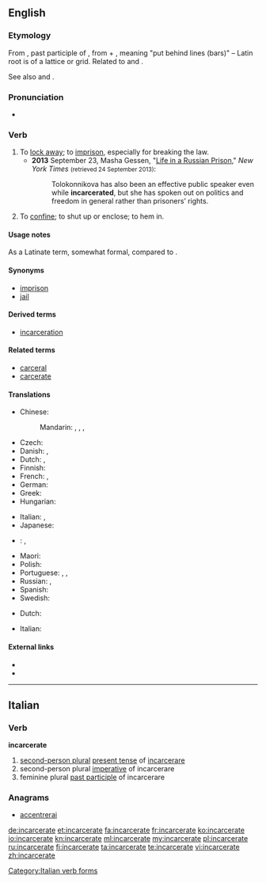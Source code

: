 ==English==

===Etymology===
From {{etyl|ML.|en}} {{term|incarceratus}}, past participle of {{term|incarcerare||to imprison|lang=la}}, from {{etyl|la|en}} {{term|in||in|lang=la}} + {{term|carcer||a prison|lang=la}}, meaning "put behind lines (bars)" – Latin root is of a lattice or grid. Related to {{term|cancel||cross out with lines|lang=en}} and {{term|chancel||area behind a lattice|lang=en}}.

See also {{term|carcerate|lang=en}} and {{term|cancer|lang=en}}.

===Pronunciation===
* {{a|UK}} {{IPA|/ɪnˈkɑː.sə.ɹeɪt/}}

===Verb===
{{en-verb|incarcerat|ing}}

# To [[lock away]]; to [[imprison]], especially for breaking the law.
#* '''2013''' September 23, Masha Gessen, "[http://latitude.blogs.nytimes.com/2013/09/23/life-in-a-russian-prison/ Life in a Russian Prison]," ''New York Times'' <small>(retrieved 24 September 2013)</small>:
#*: Tolokonnikova has also been an effective public speaker even while '''incarcerated''', but she has spoken out on politics and freedom in general rather than prisoners’ rights.
# To [[confine]]; to shut up or enclose; to hem in.

====Usage notes====
As a Latinate term, somewhat formal, compared to {{term|imprison|lang=en}}.

====Synonyms====
* [[imprison]]
* [[jail]]

====Derived terms====
* [[incarceration]]

====Related terms====
* [[carceral]]
* [[carcerate]]

====Translations====
{{trans-top|to lock away in prison}}
* Chinese:
*: Mandarin: {{t+|cmn|監禁|sc=Hani}}, {{t|cmn|监禁|tr=jiānjìn|sc=Hani}}, {{t+|cmn|禁閉|sc=Hani}}, {{t+|cmn|禁闭|tr=jìnbì|sc=Hani}}
* Czech: {{t+|cs|věznit}}
* Danish: {{t|da|indespære}}, {{t|da|fængsle}}
* Dutch: {{t+|nl|opsluiten}}, {{t+|nl|gevangenzetten}}
* Finnish: {{t+|fi|vangita}}
* French: {{t+|fr|incarcérer}}, {{t|fr|imprisonner}}
* German: {{t+|de|einsperren}}
* Greek: {{t+|el|φυλακίσει|tr=phylakísei|sc=Grek}}
* Hungarian: {{t+|hu|bebörtönöz}}
{{trans-mid}}
* Italian: {{t+|it|incarcerare}}, {{t+|it|imprigionare}}
* Japanese: {{t|ja|投獄|tr=とうごくする, tōgoku suru|alt=投獄する|sc=Jpan}}
* {{ttbc|la}}: {{t|la|incarcerare}}, {{t|la|[[in]] [[carcerem]] [[conjicere]]}} <!-- was "in carcerem conjicere" - assumed sum-of-parts; if an idiom, remove the wikilinks to the individual words. see [[User:Kephir/gadgets/xte#Translation_fixing]] -->
* Maori: {{t|mi|mauhere}}
* Polish: {{t|pl|uwięzić}}
* Portuguese: {{t+|pt|prender}}, {{t|pt|encarcerar}}, {{t+|pt|aprisionar}}
* Russian: {{t|ru|заключать в тюрьму|impf|tr=zaključátʹ v tjurʹmú|sc=Cyrl}}, {{t|ru|заключить в тюрьму|pf|tr=zaključítʹ v tjurʹmú|sc=Cyrl}}
* Spanish: {{t+|es|encarcelar}}
* Swedish: {{t|sv|inspärra}}
{{trans-bottom}}

{{trans-top|to confine}}
* Dutch: {{t+|nl|intomen}}
{{trans-mid}}
* Italian: {{t+|it|imprigionare}}
{{trans-bottom}}

====External links====
* {{R:Webster 1913}}
* {{R:Century 1911}}

----

==Italian==

===Verb===
'''incarcerate'''

# [[second-person plural]] [[present tense]] of [[incarcerare]]
# second-person plural [[imperative]] of incarcerare
# feminine plural [[past participle]] of incarcerare

===Anagrams===
* [[accentrerai#Italian|accentrerai]]

[[Category:Italian verb forms]]

[[de:incarcerate]]
[[et:incarcerate]]
[[fa:incarcerate]]
[[fr:incarcerate]]
[[ko:incarcerate]]
[[io:incarcerate]]
[[kn:incarcerate]]
[[ml:incarcerate]]
[[my:incarcerate]]
[[pl:incarcerate]]
[[ru:incarcerate]]
[[fi:incarcerate]]
[[ta:incarcerate]]
[[te:incarcerate]]
[[vi:incarcerate]]
[[zh:incarcerate]]
